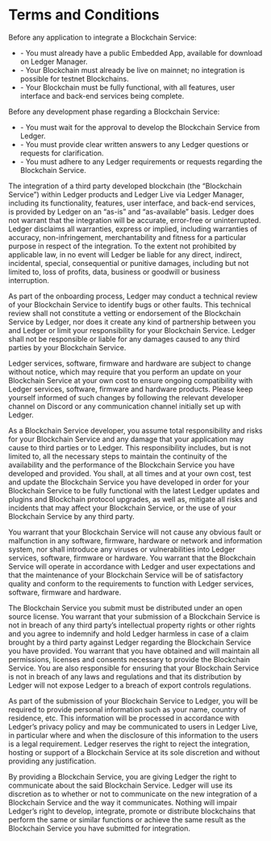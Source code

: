 
# Terms and Conditions

<Callout type="info" emoji="👉">
	Before any application to integrate a Blockchain Service:
	<ul>
		<li>- You must already have a public Embedded App, available for download on Ledger Manager.</li>
		<li>- Your Blockchain must already be live on mainnet; no integration is possible for testnet Blockchains.</li>
		<li>- Your Blockchain must be fully functional, with all features, user interface and back-end services being complete.</li>
	</ul>
	Before any development phase regarding a Blockchain Service:
	<ul>	
		<li>- You must wait for the approval to develop the Blockchain Service from Ledger.</li>
		<li>- You must provide clear written answers to any Ledger questions or requests for clarification.</li>
		<li>- You must adhere to any Ledger requirements or requests regarding the Blockchain Service.</li>
	</ul>
</Callout>

The integration of a third party developed blockchain (the “Blockchain Service”) within Ledger products and Ledger Live via Ledger Manager, including its functionality, features, user interface, and back-end services, is provided by Ledger on an “as-is” and “as-available” basis. Ledger does not warrant that the integration will be accurate, error-free or uninterrupted. Ledger disclaims all warranties, express or implied, including warranties of accuracy, non-infringement, merchantability and fitness for a particular purpose in respect of the integration. To the extent not prohibited by applicable law, in no event will Ledger be liable for any direct, indirect, incidental, special, consequential or punitive damages, including but not limited to, loss of profits, data, business or goodwill or business interruption. 

As part of the onboarding process, Ledger may conduct a technical review of your Blockchain Service to identify bugs or other faults. This technical review shall not constitute a vetting or endorsement of the Blockchain Service by Ledger, nor does it create any kind of partnership between you and Ledger or limit your responsibility for your Blockchain Service. Ledger shall not be responsible or liable for any damages caused to any third parties by your Blockchain Service.

Ledger services, software, firmware and hardware are subject to change without notice, which may require that you perform an update on your Blockchain Service at your own cost to ensure ongoing compatibility with Ledger services, software, firmware and hardware products. Please keep yourself informed of such changes by following  the relevant developer channel on Discord or any communication channel initially set up with Ledger.

As a Blockchain Service developer, you assume total responsibility and risks for your Blockchain Service and any damage that your application may cause to third parties or to Ledger. This responsibility includes, but is not limited to, all the necessary steps to maintain the continuity of the availability and the performance of the Blockchain Service you have developed and provided. You shall, at all times and at your own cost, test and update the Blockchain Service you have developed in order for your Blockchain Service to be fully functional with the latest Ledger updates and plugins and Blockchain protocol upgrades, as well as, mitigate all risks and incidents that may affect your Blockchain Service, or the use of your Blockchain Service by any third party.

You warrant that your Blockchain Service will not cause any obvious fault or malfunction in any software, firmware, hardware or network and information system, nor shall introduce any viruses or vulnerabilities into Ledger services, software, firmware or hardware. You warrant that the Blockchain Service will operate in accordance with Ledger and user expectations and that the maintenance of your Blockchain Service will be of satisfactory quality and conform to the requirements to function with Ledger services, software, firmware and hardware.

The Blockchain Service you submit must be distributed under an open source license. You warrant that your submission of a Blockchain Service is not in breach of any third party’s intellectual property rights or other rights and you agree to indemnify and hold Ledger harmless in case of a claim brought by a third party against Ledger regarding the Blockchain Service you have provided. You warrant that you have obtained and will maintain all permissions, licenses and consents necessary to provide the Blockchain Service. You are also responsible for ensuring that your Blockchain Service is not in breach of any laws and regulations and that its distribution by Ledger will not expose Ledger to a breach of export controls regulations.

As part of the submission of your Blockchain Service to Ledger, you will be required to provide personal information such as your name, country of residence, etc. This information will be processed in accordance with Ledger’s privacy policy and may be communicated to users in Ledger Live, in particular where and when the disclosure of this information to the users is a legal requirement.
Ledger reserves the right to reject the integration, hosting or support of a Blockchain Service at its sole discretion and without providing any justification.

By providing a Blockchain Service, you are giving Ledger the right to communicate about the said Blockchain Service. Ledger will use its discretion as to whether or not to communicate on the new integration of a Blockchain Service and the way it communicates.
Nothing will impair Ledger’s right to develop, integrate, promote or distribute blockchains that perform the same or similar functions or achieve the same result as the Blockchain Service you have submitted for integration.

